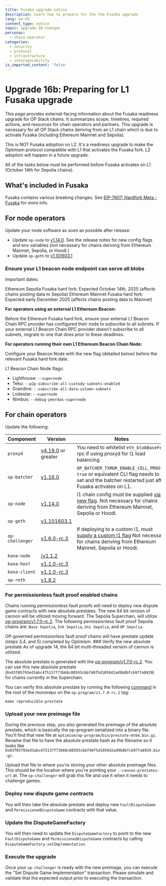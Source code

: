 ```yaml
---
title: Fusaka upgrade notice
description: Learn how to prepare for the the Fusaka upgrade
lang: en-US
content_type: notice
topic: upgrade-16-changes
personas:
  - chain-operator
categories:
  - security
  - protocol
  - infrastructure
  - interoperability
is_imported_content: 'false'
---
```



# Upgrade 16b: Preparing for L1 Fusaka upgrade

This page provides external-facing information about the Fusaka readiness upgrade for OP Stack chains. It summarizes scope, timelines, required actions, and resources for chain operators and partners. This upgrade is necessary for all OP Stack chains deriving from an L1 chain which is due to activate Fusaka (including Ethereum Mainnet and Sepolia).

This is NOT Fusaka adoption on L2. It's a readiness upgrade to make the Optimism protocol compatible with L1 that activates the Fusaka fork. L2 adoption will happen in a future upgrade.

<Callout type="info">
  All of the tasks below must be performed before Fusaka activates on L1 (October 14th for Sepolia chains).
</Callout>

## What's included in Fusaka

Fusaka contains various breaking changes. See [EIP-7607: Hardfork Meta - Fusaka](https://eips.ethereum.org/EIPS/eip-7607) for more info.

## For node operators

Update your node software as soon as possible after release:

*   Update `op-node` to [v1.14.0](https://github.com/ethereum-optimism/optimism/releases/tag/op-node%2Fv1.14.0). See the release notes for new config flags and env variables (not necessary for chains deriving from Ethereum Mainnet, Sepolia, or Hoodi.)
*   Update `op-geth` to [v1.101603.1](https://github.com/ethereum-optimism/op-geth/releases/tag/v1.101603.1)

### Ensure your L1 beacon node endpoint can serve all blobs

Important dates:

Ethereum Sepolia Fusaka hard fork: Expected October 14th, 2025 (affects chains posting data to Sepolia)
Ethereum Mainnet Fusaka hard fork: Expected early December 2025 (affects chains posting data to Mainnet)

**For operators using an external L1 Ethereum Beacon:**

Before the Ethereum Fusaka hard fork, ensure your external L1 Beacon Chain RPC provider has configured their node to subscribe to all subnets.
If your external L1 Beacon Chain RPC provider doesn't subscribe to all subnets, migrate to one that does prior to these deadlines.

**For operators running their own L1 Ethereum Beacon Chain Node:**

Configure your Beacon Node with the new flag (detailed below) before the relevant Fusaka hard fork date.

L1 Beacon Chain Node flags:

*   Lighthouse:	`--supernode`
*   Teku:	`--p2p-subscribe-all-custody-subnets-enabled`
*   Grandine:	`--subscribe-all-data-column-subnets`
*   Lodestar:	`--supernode`
*   Nimbus:	`--debug-peerdas-supernode`

## For chain operators

Update the following:

| Component       | Version                                                                                               | Notes                                                                                                                                                                                          |
| --------------- | ----------------------------------------------------------------------------------------------------- | ---------------------------------------------------------------------------------------------------------------------------------------------------------------------------------------------- |
| `proxyd`        | [v4.19.0](https://github.com/ethereum-optimism/infra/releases/tag/proxyd%2Fv4.19.0) or greater        | You need to whitelist `eth_blobBaseFee` rpc if using proxyd for l1 load balancing                                                                                                              |
| `op-batcher`    | [v1.16.0](https://github.com/ethereum-optimism/optimism/releases/tag/op-batcher%2Fv1.16.0)            | `OP_BATCHER_TXMGR_ENABLE_CELL_PROOFS`: `true` or equivalent CLI flag needs to be set and the batcher restarted just after Fusaka activates on L1.                                              |
| `op-node`       | [v1.14.0](https://github.com/ethereum-optimism/optimism/releases/tag/op-node%2Fv1.14.0)               | l1 chain config must be supplied [via a new flag](https://github.com/ethereum-optimism/optimism/releases). Not necessary for chains deriving from Ethereum Mainnet, Sepolia or Hoodi.          |
| `op-geth`       | [v1.101603.1](https://github.com/ethereum-optimism/op-geth/releases/tag/v1.101603.1)                  |                                                                                                                                                                                                |
| `op-challenger` | [v1.6.0-rc.3](https://github.com/ethereum-optimism/optimism/releases/tag/op-challenger%2Fv1.6.0-rc.3) | If deploying to a custom l1, must [supply a custom l1 flag](https://github.com/ethereum-optimism/optimism/releases) Not necessary for chains deriving from Ethereum Mainnet, Sepolia or Hoodi. |
| `kona-node`     | [/v1.1.2](https://github.com/op-rs/kona/releases/tag/kona-node%2Fv1.1.2)                              |                                                                                                                                                                                                |
| `kona-host`     | [v1.1.0-rc.3](https://github.com/op-rs/kona/releases/tag/kona-host%2Fv1.1.0-rc.3)                     |                                                                                                                                                                                                |
| `kona-client`   | [v1.1.0-rc.3](https://github.com/op-rs/kona/releases/tag/kona-client%2Fv1.1.0-rc.3)                   |                                                                                                                                                                                                |
| `op-reth`       | [v1.8.2](https://github.com/paradigmxyz/reth/releases/tag/v1.8.2)                                     |                                                                                                                                                                                                |

### For permissionless fault proof enabled chains

Chains running permissionless fault proofs will need to deploy new dispute game contracts with new absolute prestates. The new 64 bit version of cannon will be utilized moving forward. The Sepolia Superchain, will utilize [op-program/v1.7.0-rc.2](https://github.com/ethereum-optimism/optimism/tree/op-program/v1.7.0-rc.2). The following permissionless fault proof Sepolia chains are: `Base Sepolia`, `Ink Sepolia`, `Uni Sepolia`, and `OP Sepolia`.

<Callout type="info">
  OP-governed permissionless fault proof chains will have prestate update (steps 3,4, and 5) completed by Optimism.
</Callout>

<Steps>
  ### Verify the new absolute prestate

  <Callout type="info">
    As of upgrade 14, the 64 bit multi-threaded version of cannon is utilized.
  </Callout>

  The absolute prestate is generated with the [op-program/v1.7.0-rc.2](https://github.com/ethereum-optimism/optimism/tree/op-program/v1.7.0-rc.2). You can use this new absolute prestate (`0x03f05793ed3abc475137f73b68c80593cbbf40f5d1059d2ad9b8bfcb97fa8929`) for chains currently in the Superchain.

  You can verify this absolute prestate by running the following [command](https://github.com/ethereum-optimism/optimism/blob/d6fb90dd489e39efa206b55200766ccc075c1d9b/Makefile#L130-L132) in the root of the monorepo on the `op-program/v1.7.0-rc.2` tag:

  ```shell
  make reproducible-prestate
  ```

  ### Upload your new preimage file

  During the previous step, you also generated the preimage of the absolute prestate, which is basically the op-program serialized into a binary file. You'll find that new file at `optimism/op-program/bin/prestate-mt64.bin.gz`. Rename that file to have the absolute prestate hash as the filename so it looks like `0x03f05793ed3abc475137f73b68c80593cbbf40f5d1059d2ad9b8bfcb97fa8929.bin.gz`.

  Upload that file to where you're storing your other absolute preimage files. This should be the location where you're pointing your `--cannon-prestates-url` at. The `op-challenger` will grab this file and use it when it needs to challenge games.

  ### Deploy new dispute game contracts

  You will then take the absolute prestate and deploy new `FaultDisputeGame` and `PermissionedDisputeGame` contracts with that value.

  ### Update the DisputeGameFactory

  You will then need to update the `DisputeGameFactory` to point to the new `FaultDisputeGame` and `PermissionedDisputeGame` contracts by calling `DisputeGameFactory.setImplementation`.

  ### Execute the upgrade

  Once your `op-challenger` is ready with the new preimage, you can execute the "Set Dispute Game Implementation" transaction. Please simulate and validate that the expected output prior to executing the transaction.
</Steps>
